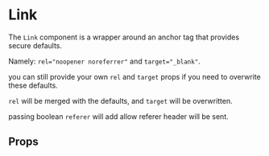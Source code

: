 

# Link

The `Link` component is a wrapper around an anchor tag that provides secure defaults.

Namely:
`rel="noopener noreferrer"` and `target="_blank"`.

you can still provide your own `rel` and `target` props if you need to overwrite these defaults.

`rel` will be merged with the defaults, and `target` will be overwritten.

passing boolean `referer` will add allow referer header will be sent.
<Canvas>
  <Story id="components-ui-link--default-story" />
</Canvas>

## Props

<ArgsTable of={Link} />